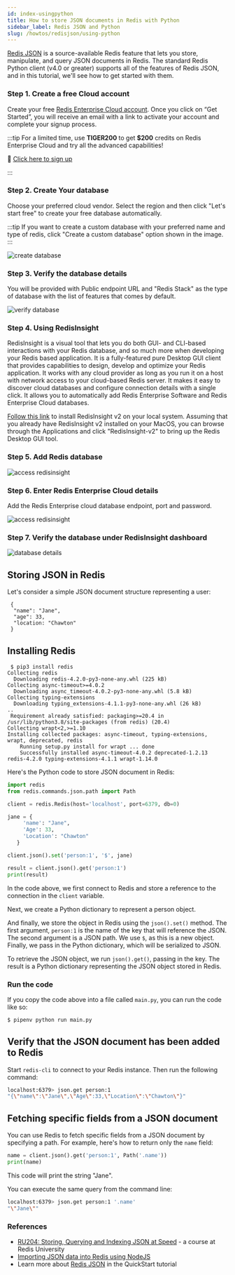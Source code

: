 ```yaml
---
id: index-usingpython
title: How to store JSON documents in Redis with Python
sidebar_label: Redis JSON and Python
slug: /howtos/redisjson/using-python
---
```


[Redis JSON](https://oss.redis.com/redisjson/) is a source-available Redis feature that lets you store, manipulate, and query JSON documents in Redis. The standard Redis Python client (v4.0 or greater) supports all of the features of Redis JSON, and in this tutorial, we'll see how to get started with them.

### Step 1. Create a free Cloud account

Create your free <a href="https://redis.com/try-free/" target="_blank" rel="noopener">Redis Enterprise Cloud account</a>. Once you click on “Get Started”, you will receive an email with a link to activate your account and complete your signup process.

:::tip
For a limited time, use **TIGER200** to get **$200** credits on Redis Enterprise Cloud and try all the advanced capabilities!

:tada: [Click here to sign up](https://redis.com/try-free)

:::

### Step 2. Create Your database

Choose your preferred cloud vendor. Select the region and then click "Let's start free" to create your free database automatically.

:::tip
If you want to create a custom database with your preferred name and type of redis,
click "Create a custom database" option shown in the image.
:::

![create database ](images/select_cloud_vendor.png)

### Step 3. Verify the database details

You will be provided with Public endpoint URL and "Redis Stack" as the type of database with the list of features that comes by default.

![verify database](images/details_database.png)

### Step 4. Using RedisInsight

RedisInsight is a visual tool that lets you do both GUI- and CLI-based interactions with your Redis database, and so much more when developing your Redis based application. It is a fully-featured pure Desktop GUI client that provides capabilities to design, develop and optimize your Redis application. It works with any cloud provider as long as you run it on a host with network access to your cloud-based Redis server. It makes it easy to discover cloud databases and configure connection details with a single click. It allows you to automatically add Redis Enterprise Software and Redis Enterprise Cloud databases.

[Follow this link](/explore/redisinsightv2/getting-started) to install RedisInsight v2 on your local system.
Assuming that you already have RedisInsight v2 installed on your MacOS, you can browse through the Applications and click "RedisInsight-v2" to bring up the Redis Desktop GUI tool.

### Step 5. Add Redis database

![access redisinsight](images/add_database.png)

### Step 6. Enter Redis Enterprise Cloud details

Add the Redis Enterprise cloud database endpoint, port and password.

![access redisinsight](images/database_creds.png)

### Step 7. Verify the database under RedisInsight dashboard

![database details](images/database_details.png)

## Storing JSON in Redis

Let's consider a simple JSON document structure representing a user:

```
 {
  "name": "Jane",
  "age": 33,
  "location: "Chawton"
 }
```

## Installing Redis

```
 $ pip3 install redis
Collecting redis
  Downloading redis-4.2.0-py3-none-any.whl (225 kB)
Collecting async-timeout>=4.0.2
  Downloading async_timeout-4.0.2-py3-none-any.whl (5.8 kB)
Collecting typing-extensions
  Downloading typing_extensions-4.1.1-py3-none-any.whl (26 kB)
..
 Requirement already satisfied: packaging>=20.4 in /usr/lib/python3.8/site-packages (from redis) (20.4)
Collecting wrapt<2,>=1.10
Installing collected packages: async-timeout, typing-extensions, wrapt, deprecated, redis
    Running setup.py install for wrapt ... done
    Successfully installed async-timeout-4.0.2 deprecated-1.2.13 redis-4.2.0 typing-extensions-4.1.1 wrapt-1.14.0
```

Here's the Python code to store JSON document in Redis:

```python
import redis
from redis.commands.json.path import Path

client = redis.Redis(host='localhost', port=6379, db=0)

jane = {
     'name': "Jane",
     'Age': 33,
     'Location': "Chawton"
   }

client.json().set('person:1', '$', jane)

result = client.json().get('person:1')
print(result)
```

In the code above, we first connect to Redis and store a reference to the connection in the `client` variable.

Next, we create a Python dictionary to represent a person object.

And finally, we store the object in Redis using the `json().set()` method. The first argument, `person:1` is the name of the key that will reference the JSON. The second argument is a JSON path. We use `$`, as this is a new object. Finally, we pass in the Python dictionary, which will be serialized to JSON.

To retrieve the JSON object, we run `json().get()`, passing in the key. The result is a Python dictionary representing the JSON object stored in Redis.

### Run the code

If you copy the code above into a file called `main.py`, you can run the code like so:

```bash
$ pipenv python run main.py
```

## Verify that the JSON document has been added to Redis

Start `redis-cli` to connect to your Redis instance. Then run the following command:

```bash
localhost:6379> json.get person:1
"{\"name\":\"Jane\",\"Age\":33,\"Location\":\"Chawton\"}"
```

## Fetching specific fields from a JSON document

You can use Redis to fetch specific fields from a JSON document by specifying a path. For example, here's how to return only the `name` field:

```python
name = client.json().get('person:1', Path('.name'))
print(name)
```

This code will print the string "Jane".

You can execute the same query from the command line:

```bash
localhost:6379> json.get person:1 '.name'
"\"Jane\""
```

### References

- [RU204: Storing, Querying and Indexing JSON at Speed](https://university.redis.com/courses/ru204/) - a course at Redis University
- [Importing JSON data into Redis using NodeJS](/howtos/redisjson/using-nodejs)
- Learn more about [Redis JSON](https://redisjson.io) in the QuickStart tutorial
